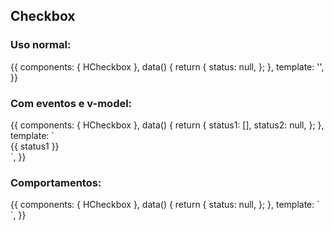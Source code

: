 
<Meta title="Design System/Atoms/Checkbox" component={HCheckbox} />

## Checkbox

### Uso normal:

<Canvas>
  <Story name="Uso normal">
    {{
        components: { HCheckbox },
        data() {
          return {
            status: null,
          };
        },
        template: '<h-checkbox label="Checkbox" v-model="status" />',
    }}
  </Story>
</Canvas>

### Com eventos e v-model:

<Canvas>
  <Story name="Com eventos e v-model">
    {{
        components: { HCheckbox },
        data() {
          return {
            status1: [],
            status2: null,
          };
        },
        template: `<div>
          {{ status1 }}
          <h-checkbox label="Checkbox" v-model="status1" />
          <h-checkbox label="Checkbox" @change="status2=$event" :checked="status2" />
        </div>`,
    }}
  </Story>
</Canvas>

### Comportamentos:

<Canvas>
  <Story name="Comportamentos">
    {{
        components: { HCheckbox },
        data() {
          return {
            status: null,
          };
        },
        template: `<div>
          <h-checkbox label="Checkbox" checked is-disabled />
          <h-checkbox label="Checkbox" is-disabled />
        </div>`,
    }}
  </Story>
</Canvas>

<ArgsTable of={HCheckbox} />
